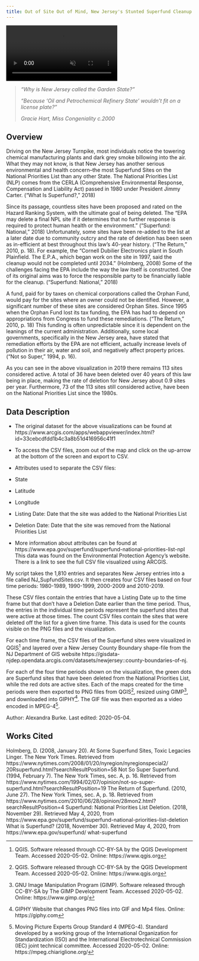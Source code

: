 ```yaml
---
title: Out of Site Out of Mind, New Jersey's Stunted Superfund Cleanup
---
```


<!-- VIDEO ON LOOP: see styles.css for formatting -->
<div class="video-wrapper">
  <video id="burkevideo" controls preload="true" autoplay loop muted>
    <source src="https://drdavis.space/teaching/ds/sdd/media/2020/05/NewJerseyNationalPrioritiesList.mp4" type="video/mp4" >
  </video>
</div>

> *"Why is New Jersey called the Garden State?"*
>
> *"Because 'Oil and Petrochemical Refinery State' wouldn't fit on a license plate?"*
>
> *Gracie Hart, Miss Congeniality c.2000*

## Overview

Driving on the New Jersey Turnpike, most individuals notice the towering chemical manufacturing plants and dark grey smoke billowing into the air.
What they may not know, is that New Jersey has another serious environmental and health concern--the most Superfund Sites on the National Priorities List than any other State.
The National Priorities List (NLP) comes from the CERLA (Comprehensive Environmental Response, Compensation and Liability Act) passed in 1980 under President Jimmy Carter. ("What Is Superfund?," 2018)

Since its passage, countless sites have been proposed and rated on the Hazard Ranking System, with the ultimate goal of being deleted.
The "EPA may delete a final NPL site if it determines that no further response is required to protect human health or the environment.” ("Superfund: National," 2018)
Unfortunately, some sites have been re-added to the list at a later date due to community outcry and the rate of deletion has been seen as in-efficient at best throughout this law’s 40-year history. ("The Return," 2010, p. 18).
For example, the "Cornell Dubilier Electronics plant in South Plainfield. The E.P.A., which began work on the site in 1997, said the cleanup would not be completed until 2034." (Holmberg, 2008)
Some of the challenges facing the EPA include the way the law itself is constructed. One of its original aims was to force the responsible party to be financially liable for the cleanup. ("Superfund: National," 2018)

A fund, paid for by taxes on chemical corporations called the Orphan Fund, would pay for the sites where an owner could not be identified.
However, a significant number of these sites are considered Orphan Sites.
Since 1995 when the Orphan Fund lost its tax funding, the EPA has had to depend on appropriations from Congress to fund these remediations. ("The Return," 2010, p. 18)
This funding is often unpredictable since it is dependent on the leanings of the current administration.
Additionally, some local governments, specifically in the New Jersey area, have stated that remediation efforts by the EPA are not efficient, actually increase levels of pollution in their air, water and soil, and negatively affect property prices. ("Not so Super," 1994, p. 16).

As you can see in the above visualization in 2019 there remains 113 sites considered active.
A total of 36 have been deleted over 40 years of this law being in place, making the rate of deletion for New Jersey about 0.9 sites per year.
Furthermore, 73 of the 113 sites still considered active, have been on the National Priorities List since the 1980s.



## Data Description
* The original dataset for the above visualizations can be found
at https://www.arcgis.com/apps/webappviewer/index.html?id=33cebcdfdd1b4c3a8b51d416956c41f1

* To access the CSV files, zoom out of the map and click on
the up-arrow at the bottom of the screen and export to CSV.

* Attributes used to separate the CSV files:
- State
- Latitude
- Longitude
- Listing Date: Date that the site was added to the National Priorities List
- Deletion Date: Date that the site was removed from the National Priorities List

* More information about attributes can be
found at https://www.epa.gov/superfund/superfund-national-priorities-list-npl
This data was found on the Environmental Protection Agency's website. There is a link to see the full CSV file visualized using ARCGIS.

My script takes the 1,810 entries and separates New Jersey
entries into a file called NJ_SupfundSites.csv.
It then creates four CSV files based on four time periods:
1980-1989, 1990-1999, 2000-2009 and 2010-2019.

These CSV files contain the entries that have a Listing Date up to the time frame
but that don't have a Deletion Date earlier than the time period. Thus, the
entries in the individual time periods represent the superfund sites that were active
at those times. The count CSV files contain the sites that were deleted off the list
for a given time frame. This data is used for the counts visible on the PNG files and the visualization.

For each time frame, the CSV files of the Superfund sites were visualized in QGIS[^qgis] and layered over a New Jersey County Boundary shape-file from the NJ Department of GIS website https://gisdata-njdep.opendata.arcgis.com/datasets/newjersey::county-boundaries-of-nj.

For each of the four time periods shown on the visualization, the green dots are Superfund sites that have been deleted from the National Priorities List, while the red dots are active sites. Each of the maps created for the time periods were then exported to PNG files from QGIS[^qgis], resized using GIMP[^gimp], and downloaded into GIPHY[^giphy]. The GIF file was then exported as a video encoded in MPEG-4[^mpeg4].


<div class="credit-line">
Author: Alexandra Burke.
Last edited: 2020-05-04.
</div>
## Works Cited
Holmberg, D. (2008, January 20). At Some Superfund Sites, Toxic Legacies Linger. The New York Times.
     Retrieved from https://www.nytimes.com/2008/01/20/nyregion/nyregionspecial2/
     20Rsuperfund.html?searchResultPosition=58
Not So Super Superfund. (1994, February 7). The New York Times, sec. A, p. 16. Retrieved from
     https://www.nytimes.com/1994/02/07/opinion/not-so-super-superfund.html?searchResultPosition=19
The Return of Superfund. (2010, June 27). The New York Times, sec. A, p. 18. Retrieved from
     https://www.nytimes.com/2010/06/28/opinion/28mon2.html?searchResultPosition=4
Superfund: National Priorities List Deletion. (2018, November 29). Retrieved May 4, 2020, from
     https://www.epa.gov/superfund/superfund-national-priorities-list-deletion
What is Superfund? (2018, November 30). Retrieved May 4, 2020, from https://www.epa.gov/superfund/
     what-superfund

[^gimp]: GNU Image Manipulation Program (GIMP). Software released through CC-BY-SA by The GIMP Development Team. Accessed 2020-05-02. Online: https://www.gimp.org/
[^giphy]: GIPHY Website that changes PNG files into GIF and Mp4 files. Online: https://giphy.com
[^mpeg4]: Moving Picture Experts Group Standard 4 (MPEG-4). Standard developed by a working group of the International Organization for Standardization (ISO) and the International Electrotechnical Commission (IEC) joint technical committee. Accessed 2020-05-02. Online: https://mpeg.chiariglione.org/
[^png]: Portable Network Graphics (PNG). Copyright 1995--2019 Greg Roelofs. Accessed 2020-05-02. Online: http://www.libpng.org/pub/png/
[^python]: Python. Copyright (C) 2001--2019. Python Software Foundation. Accessed 2020-05-04. Online: https://www.python.org/
[^qgis]: QGIS. Software released through CC-BY-SA by the QGIS Development Team. Accessed 2020-05-02. Online: https://www.qgis.org
